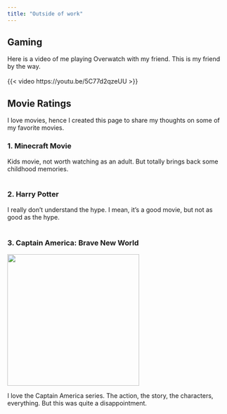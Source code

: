 ```yaml
---
title: "Outside of work"
---
```


## Gaming  

Here is a video of me playing Overwatch with my friend. This is my friend by the way.  
<br>
{{< video https://youtu.be/5C77d2qzeUU >}}

## Movie Ratings  

I love movies, hence I created this page to share my thoughts on some of my favorite movies.

### 1. Minecraft Movie  

Kids movie, not worth watching as an adult. But totally brings back some childhood memories.  
<br>

### 2. Harry Potter  

I really don't understand the hype. I mean, it's a good movie, but not as good as the hype.  
<br>

### 3. Captain America: Brave New World  

![](captain.jpg){width=300}  

I love the Captain America series. The action, the story, the characters, everything. But this was quite a disappointment.
<br>